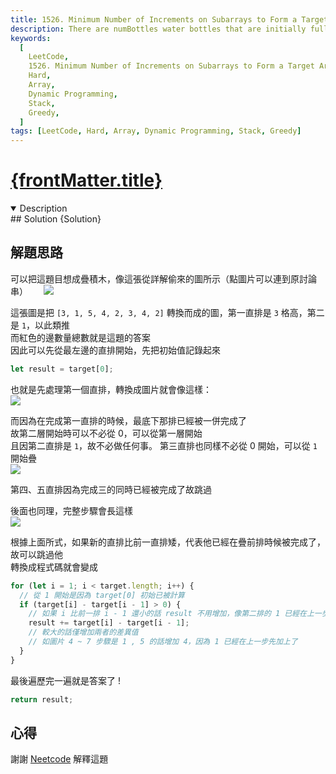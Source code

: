```yaml
---
title: 1526. Minimum Number of Increments on Subarrays to Form a Target Array
description: There are numBottles water bottles that are initially full of water. You can exchange numExchange empty water bottles from the market with one full water bottle.
keywords:
  [
    LeetCode,
    1526. Minimum Number of Increments on Subarrays to Form a Target Array,
    Hard,
    Array,
    Dynamic Programming,
    Stack,
    Greedy,
  ]
tags: [LeetCode, Hard, Array, Dynamic Programming, Stack, Greedy]
---
```


# [{frontMatter.title}](https://leetcode.com/problems/minimum-number-of-increments-on-subarrays-to-form-a-target-array)


<DifficultyBadge difficulty="Hard" />

<Tabs>
  <TabItem value="description" label="題目描述" default>
    <details open>
      <summary>Description</summary>
        <Description />
        <Examples />
    </details> 
  </TabItem>

  <TabItem value="solution" label="解答">
   ## Solution
    <CodeBlock language="js">{Solution}</CodeBlock>
  </TabItem>
</Tabs>

## 解題思路

可以把這題目想成疊積木，像這張從詳解偷來的圖所示（點圖片可以連到原討論串）　　
[![](https://assets.leetcode.com/users/images/3f930d4e-1eea-442d-b27e-31a394ec301d_1595841158.565036.png)](https://leetcode.com/problems/minimum-number-of-increments-on-subarrays-to-form-a-target-array/solutions/754682/wall-of-bricks-by-coder206-w0ok/)

這張圖是把 `[3, 1, 5, 4, 2, 3, 4, 2]` 轉換而成的圖，第一直排是 `3` 格高，第二是 `1`，以此類推  
而紅色的邊數量總數就是這題的答案  
因此可以先從最左邊的直排開始，先把初始值記錄起來

```js
let result = target[0];
```

也就是先處理第一個直排，轉換成圖片就會像這樣：  
![](./images/first.gif)

而因為在完成第一直排的時候，最底下那排已經被一併完成了  
故第二層開始時可以不必從 0，可以從第一層開始  
且因第二直排是 `1`，故不必做任何事。
第三直排也同樣不必從 0 開始，可以從 `1` 開始疊  
![](./images/second.gif)

第四、五直排因為完成三的同時已經被完成了故跳過

後面也同理，完整步驟會長這樣  
![](./images/fullStep.gif)

根據上面所式，如果新的直排比前一直排矮，代表他已經在疊前排時候被完成了，故可以跳過他  
轉換成程式碼就會變成

```js
for (let i = 1; i < target.length; i++) {
  // 從 1 開始是因為 target[0] 初始已被計算
  if (target[i] - target[i - 1] > 0) {
    // 如果 i 比前一排 i - 1 還小的話 result 不用增加，像第二排的 1 已經在上一步被完成了
    result += target[i] - target[i - 1];
    // 較大的話僅增加兩者的差異值
    // 如圖片 4 ~ 7 步驟是 1 , 5 的話增加 4，因為 1 已經在上一步先加上了
  }
}
```

最後遍歷完一遍就是答案了 !

```js
return result;
```

## 心得

謝謝 [Neetcode](https://youtu.be/84mt0YWJd1w?si=K2uBgHKPdhN05eMg) 解釋這題
